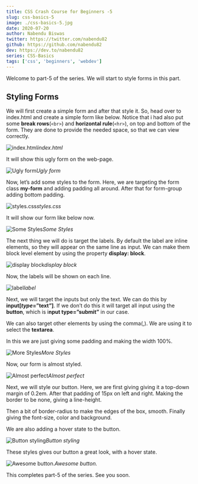 ```yaml
---
title: CSS Crash Course for Beginners -5
slug: css-basics-5
image: ./css-basics-5.jpg
date: 2020-07-20
author: Nabendu Biswas
twitter: https://twitter.com/nabendu82
github: https://github.com/nabendu82
dev: https://dev.to/nabendu82
series: CSS-Basics
tags: ['css', 'beginners', 'webdev']
---
```


Welcome to part-5 of the series. We will start to style forms in this part.

## Styling Forms

We will first create a simple form and after that style it. So, head over to index.html and create a simple form like below. Notice that i had also put some **break rows**(`<br>`) and **horizontal rule**(`<hr>`), on top and bottom of the form. They are done to provide the needed space, so that we can view correctly.

![index.html](https://ik.imagekit.io/thewebdev/CSS_Basics/5/1_p7pAGJW_XR.png)*index.html*

It will show this ugly form on the web-page.

![Ugly form](https://ik.imagekit.io/thewebdev/CSS_Basics/5/2_R237istj-J.png)*Ugly form*

Now, let’s add some styles to the form. Here, we are targeting the form class **my-form** and adding padding all around. After that for form-group adding bottom padding.

![styles.css](https://ik.imagekit.io/thewebdev/CSS_Basics/5/3_ng1Oy8bpz.png)*styles.css*

It will show our form like below now.

![Some Styles](https://ik.imagekit.io/thewebdev/CSS_Basics/5/4_KDkVXj5stQ.png)*Some Styles*

The next thing we will do is target the labels. By default the label are inline elements, so they will appear on the same line as input. We can make them block level element by using the property **display: block**.

![display block](https://ik.imagekit.io/thewebdev/CSS_Basics/5/5_Kbfr1RAWpQ.png)*display block*

Now, the labels will be shown on each line.

![label](https://ik.imagekit.io/thewebdev/CSS_Basics/5/6_MBn-cLntI.png)*label*

Next, we will target the inputs but only the text. We can do this by **input[*type*=”text”]**. If we don’t do this it will target all input using the **button**, which is i**nput type=”submit”** in our case.

We can also target other elements by using the comma(,). We are using it to select the **textarea**.

In this we are just giving some padding and making the width 100%.

![More Styles](https://ik.imagekit.io/thewebdev/CSS_Basics/5/7_08Oaa_rsl.png)*More Styles*

Now, our form is almost styled.

![Almost perfect](https://ik.imagekit.io/thewebdev/CSS_Basics/5/8_PyeDBOl0I4.png)*Almost perfect*

Next, we will style our button. Here, we are first giving giving it a top-down margin of 0.2em. After that padding of 15px on left and right. Making the border to be none, giving a line-height.

Then a bit of border-radius to make the edges of the box, smooth. Finally giving the font-size, color and background.

We are also adding a hover state to the button.

![Button styling](https://ik.imagekit.io/thewebdev/CSS_Basics/5/9_PiTM6Cv3hv.png)*Button styling*

These styles gives our button a great look, with a hover state.

![Awesome button.](https://ik.imagekit.io/thewebdev/CSS_Basics/5/10_DJn5R-VYD.png)*Awesome button.*

This completes part-5 of the series. See you soon.
